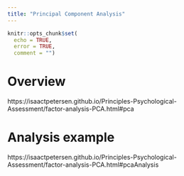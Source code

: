 ```yaml
---
title: "Principal Component Analysis"
---
```


```r
knitr::opts_chunk$set(
  echo = TRUE,
  error = TRUE,
  comment = "")
```

# Overview {#overview}

https://isaactpetersen.github.io/Principles-Psychological-Assessment/factor-analysis-PCA.html#pca

# Analysis example

https://isaactpetersen.github.io/Principles-Psychological-Assessment/factor-analysis-PCA.html#pcaAnalysis

